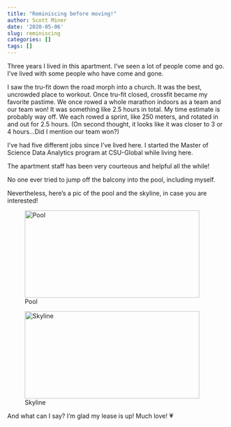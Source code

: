 ```yaml
---
title: "Reminiscing before moving!"
author: Scott Miner
date: '2020-05-06'
slug: reminiscing
categories: []
tags: []
---
```


Three years I lived in this apartment. I've seen a lot of people come and go. I've lived with some people who have come and gone.

I saw the tru-fit down the road morph into a church. It was the best, uncrowded place to workout. Once tru-fit closed, crossfit became my favorite pastime. We once rowed a whole marathon indoors as a team and our team won! It was something like 2.5 hours in total. My time estimate is probably way off. We each rowed a sprint, like 250 meters, and rotated in and out for 2.5 hours. (On second thought, it looks like it was closer to 3 or 4 hours...Did I mention our team won?)

I've had five different jobs since I've lived here. I started the Master of Science Data Analytics program at CSU-Global while living here.

The apartment staff has been very courteous and helpful all the while!

No one ever tried to jump off the balcony into the pool, including myself.

Nevertheless, here's a pic of the pool and the skyline, in case you are interested!

![Pool](/post/2020-05-06-reminiscing_files/20200506_153845.jpg){width=400px height=200px}

![Skyline](/post/2020-05-06-reminiscing_files/20200506_153831.jpg){width=400px height=200px}

And what can I say? I'm glad my lease is up! Much love! 💗